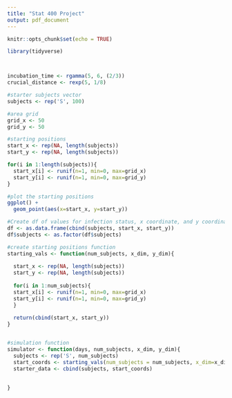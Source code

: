 ```yaml
---
title: "Stat 400 Project"
output: pdf_document
---
```


```r
knitr::opts_chunk$set(echo = TRUE)
```

```r
library(tidyverse)



incubation_time <- rgamma(5, 6, (2/3))
crucial_distance <- rexp(5, 1/8)

#starter subjects vector
subjects <- rep('S', 100)

#area grid
grid_x <- 50
grid_y <- 50

#starting positions
start_x <- rep(NA, length(subjects))
start_y <- rep(NA, length(subjects))

for(i in 1:length(subjects)){
  start_x[i] <- runif(n=1, min=0, max=grid_x)
  start_y[i] <- runif(n=1, min=0, max=grid_y)
}

#plot the starting positions
ggplot() +
  geom_point(aes(x=start_x, y=start_y))

#Create df of values for infection status, x coordinate, and y coordinate
df <- as.data.frame(cbind(subjects, start_x, start_y))
df$subjects <- as.factor(df$subjects)

#create starting positions function
starting_vals <- function(num_subjects, x_dim, y_dim){
  
  start_x <- rep(NA, length(subjects))
  start_y <- rep(NA, length(subjects))
  
  for(i in 1:num_subjects){
  start_x[i] <- runif(n=1, min=0, max=grid_x)
  start_y[i] <- runif(n=1, min=0, max=grid_y)
  }
  
  return(cbind(start_x, start_y))
}


#simulation function
simulator <- function(days, num_subjects, x_dim, y_dim){
  subjects <- rep('S', num_subjects)
  start_coords <- starting_vals(num_subjects = num_subjects, x_dim=x_dim, y_dim=y_dim)
  starter_data <- cbind(subjects, start_coords)
  
  
}



```